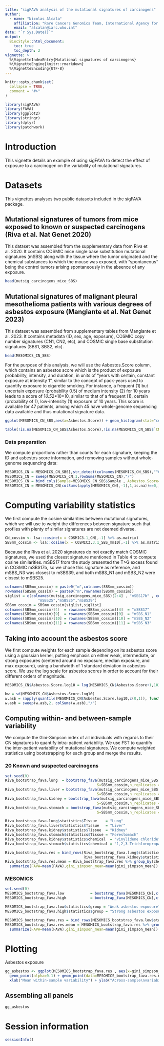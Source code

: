 ```yaml
---
title: "sigFAVA analysis of the mutational signatures of carcinogens"
author:
  - name: "Nicolas Alcala"
    affiliation: "Rare Cancers Genomics Team, International Agency for Research on Cancer / World Health Organization"
    email: "alcalan@iarc.who.int"
date: "`r Sys.Date()`"
output:
  BiocStyle::html_document:
    toc: true
    toc_depth: 2
vignette: >
  %\VignetteIndexEntry{Mutational signatures of carcinogens}
  %\VignetteEngine{knitr::rmarkdown}
  %\VignetteEncoding{UTF-8}
---
```


```r
knitr::opts_chunk$set(
  collapse = TRUE,
  comment = "#>"
)
```

```r
library(sigFAVA)
library(FAVA)
library(ggplot2)
library(stringr)
library(dplyr)
library(patchwork)
```

# Introduction

This vignette details an example of using sigFAVA to detect the effect of exposure to a carcinogen on the variability of mutational signatures. 

# Datasets
This vignettes analyses two public datasets included in the sigFAVA package.

## Mutational signatures of tumors from mice exposed to known or suspected carcinogens (Riva et al. Nat Genet 2020)
This dataset was assembled from the supplementary data from Riva et al. 2020. It contains COSMIC mice single base substitution mutational signatures (mSBS) along with the tissue where the tumor originated and the chemical substances to which the mouse was exposed, with "spontaneous" being the control tumors arising spontaneously in the absence of any exposure.

```r
head(mutsig_carcinogens_mice_SBS)
```

## Mutational signatures of malignant pleural mesothelioma patients with various degrees of asbestos exposure (Mangiante et al. Nat Genet 2023)
This dataset was assembled from supplementary tables from Mangiante et al. 2023. It contains metadata (ID, sex, age, exposure), COSMIC copy number signatures (CN1, CN2, etc), and COSMIC single base substitution signatures (SBS1, SBS2, etc).
```r
head(MESOMICS_CN_SBS)
```

For the purpose of this analysis, we will use the Asbestos.Score column, which contains an asbestos score which is the product of exposure probability, intensity, and duration, in units of "years with certain, constant exposure at intensity 1", similar to the concept of pack-years used to quantify exposure to cigarette smoking. For instance, a frequent (1) but uncertain exposure (probability 0.5) of medium intensity (2) for 10 years leads to a score of 1*0.5*2*10=10, similar to that of a frequent (1), certain (probability of 1), low-intensity (1) exposure of 10 years. This score is available for 47 patients, among which 45 have whole-genome sequencing data available and thus mutational signature data.

```r
ggplot(MESOMICS_CN_SBS,aes(x=Asbestos.Score)) + geom_histogram(stat="count") + theme_classic()

table(!is.na(MESOMICS_CN_SBS$Asbestos.Score),!is.na(MESOMICS_CN_SBS$`CNB (number of segments)`))
```

### Data preparation
We compute proportions rather than counts for each signature, keeping the ID and asbestos score information, and removing samples without whole-genome sequencing data:
```r
MESOMICS_CN = MESOMICS_CN_SBS[,str_detect(colnames(MESOMICS_CN_SBS),"^CN[0-9]+") ]
MESOMICS_CN = sweep(MESOMICS_CN,1,rowSums(MESOMICS_CN),"/")
MESOMICS_CN = bind_cols(Sample=MESOMICS_CN_SBS$Sample , Asbestos.Score=MESOMICS_CN_SBS$Asbestos.Score, as_tibble(MESOMICS_CN))
MESOMICS_CN = MESOMICS_CN[colSums(apply(MESOMICS_CN[,-1],1,is.na))==0,] %>% arrange(Asbestos.Score)
```


# Computing variability statistics
We first compute the cosine similarities between mutational signatures, which we will use to weight the differences between signature such that profiles with plenty of similar signatures are not deemed diverse.
```r
CN_cossim <- lsa::cosine(x = COSMIC3.1_CN[,-1] %>% as.matrix)
SBSmm_cossim <- lsa::cosine(x = COSMIC3.3.1_SBS_mm10[,-1] %>% as.matrix)
```

Because the Riva et al. 2020 signatures do not exactly match COSMIC signatures, we used the closest signature mentioned in Table 4 to compute cosine similarities. mSBS17 from the study presented the T>G excess found in COSMIC mSBS17b, so we chose this signature as reference, and mSBS_N3 was closest to mSBS39, and both mSBS_N1 and mSBS_N2 were closest to mSBS25.
```r
colnames(SBSmm_cossim) = paste0("m",colnames(SBSmm_cossim))
rownames(SBSmm_cossim) = paste0("m",rownames(SBSmm_cossim))
siglist = c(colnames(mutsig_carcinogens_mice_SBS)[2:4] , "mSBS17b" , colnames(mutsig_carcinogens_mice_SBS)[6:9],
               "mSBS25","mSBS25","mSBS39")
SBSmm_cossim = SBSmm_cossim[siglist,siglist]
colnames(SBSmm_cossim)[4]  = rownames(SBSmm_cossim)[4]  = "mSBS17"
colnames(SBSmm_cossim)[9]  = rownames(SBSmm_cossim)[9]  = "mSBS_N1"
colnames(SBSmm_cossim)[10] = rownames(SBSmm_cossim)[10] = "mSBS_N2"
colnames(SBSmm_cossim)[11] = rownames(SBSmm_cossim)[11] = "mSBS_N3"
```

## Taking into account the asbestos score
We first compute weights for each sample depending on its asbestos score using a gaussian kernel, putting emphasis on either weak, intermediate, or strong exposures (centered around no exposure, median exposure, and max exposure), using a bandwidth of 1 standard deviation in asbestos score. We use the log scale for asbestos scores in order to account for their different orders of magnitude.
```r
MESOMICS_CN$Asbestos.Score.log10 = log(MESOMICS_CN$Asbestos.Score+1,10)

bw = sd(MESOMICS_CN$Asbestos.Score.log10)
w.asb = sapply(quantile(MESOMICS_CN$Asbestos.Score.log10,c(0,1)), function(x) dnorm(MESOMICS_CN$Asbestos.Score.log10,x,bw))
w.asb = sweep(w.asb,2, colSums(w.asb),"/")
```

## Computing within- and between-sample variability
We compute the Gini-Simpson index of all individuals with regards to their CN signatures to quantify intra-patient variability. We use FST to quantify the inter-patient variability of mutational signatures. We compute weighted statistics using bootstrapping for each group and merge the results.

### 20 Known and suspected carcinogens
```r
set.seed(0)
Riva_bootstrap_fava.lung  = bootstrap_fava(mutsig_carcinogens_mice_SBS[mutsig_carcinogens_mice_SBS$Tissue=="lung",c(25,2:12)],
                                          S=SBSmm_cossim,n_replicates = 1000,group = "chemical")
Riva_bootstrap_fava.liver = bootstrap_fava(mutsig_carcinogens_mice_SBS[mutsig_carcinogens_mice_SBS$Tissue=="liver",c(25,2:12)],
                                          S=SBSmm_cossim,n_replicates = 1000,group = "chemical")
Riva_bootstrap_fava.kidney = bootstrap_fava(mutsig_carcinogens_mice_SBS[mutsig_carcinogens_mice_SBS$Tissue=="kidney",c(2:12)],
                                          S=SBSmm_cossim,n_replicates = 1000)
Riva_bootstrap_fava.stomach = bootstrap_fava(mutsig_carcinogens_mice_SBS[mutsig_carcinogens_mice_SBS$Tissue=="stomach",c(2:12)],
                                          S=SBSmm_cossim,n_replicates = 1000)

Riva_bootstrap_fava.lung$statistics$Tissue    = "Lung"
Riva_bootstrap_fava.liver$statistics$Tissue   = "Liver"
Riva_bootstrap_fava.kidney$statistics$Tissue  = "Kidney"
Riva_bootstrap_fava.stomach$statistics$Tissue = "Forestomach"
Riva_bootstrap_fava.kidney$statistics$chemical  = "vinylidene chloride"
Riva_bootstrap_fava.stomach$statistics$chemical = "1,2,3-Trichloropropane"

Riva_bootstrap_fava.res = bind_rows(Riva_bootstrap_fava.lung$statistics, Riva_bootstrap_fava.liver$statistics,
                                    Riva_bootstrap_fava.kidney$statistics,Riva_bootstrap_fava.stomach$statistics) 
Riva_bootstrap_fava.res.mean = Riva_bootstrap_fava.res %>% group_by(chemical) %>%
  summarize(FAVA=mean(FAVA),gini_simpson_mean=mean(gini_simpson_mean))
```

### MESOMICS
```r
set.seed(0)
MESOMICS_bootstrap_fava.low            = bootstrap_fava(MESOMICS_CN[,c(3:9)],S=SBSmm_cossim,n_replicates = 1000,w = w.asb[,1])
MESOMICS_bootstrap_fava.high           = bootstrap_fava(MESOMICS_CN[,c(3:9)],S=SBSmm_cossim,n_replicates = 1000,w = w.asb[,2])

MESOMICS_bootstrap_fava.low$statistics$group = "Weak asbestos exposure"
MESOMICS_bootstrap_fava.high$statistics$group = "Strong asbestos exposure"

MESOMICS_bootstrap_fava.res = bind_rows(MESOMICS_bootstrap_fava.low$statistics, MESOMICS_bootstrap_fava.high$statistics) 
MESOMICS_bootstrap_fava.res.mean = MESOMICS_bootstrap_fava.res %>% group_by(group) %>%
  summarize(FAVA=mean(FAVA),gini_simpson_mean=mean(gini_simpson_mean))
```

# Plotting
Asbestos exposure
```r
gg_asbestos <- ggplot(MESOMICS_bootstrap_fava.res , aes(x=gini_simpson_mean,y=FAVA,col=group)) + 
  geom_point(alpha=0.1) + geom_point(data=MESOMICS_bootstrap_fava.res.mean,size=4) + stat_ellipse(level=0.90) + 
  xlab("Mean within-sample variability") + ylab("Across-sample\nvariability") + theme_classic()
```

## Assembling all panels
```r
gg_asbestos
```

# Session information

```r
sessionInfo()
```

